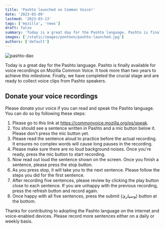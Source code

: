 ```yaml
---
title: 'Pashto launched on Common Voice!'
date: '2023-03-09'
lastmod: '2023-03-13'
tags: ['mozilla', 'news']
draft: false
summary: 'Today is a great day for the Pashto language. Pashto is finally available for voice recordings on Mozilla Common Voice. It took more than two years to achieve this milestone.'
images: ['/static/images/pontoon/pashto-launched.jpg']
authors: ['default']
---
```


![pashto-dao](/static/images/pashto-launched.jpg)

Today is a great day for the Pashto language. Pashto is finally available for voice recordings on Mozilla Common Voice. It took more than two years to achieve this milestone. Finally, we have completed the crucial stage and are ready to collect voice clips from Pashto speakers.

## Donate your voice recordings

Please donate your voice if you can read and speak the Pashto language. You can do so by following these steps:

1. Please go to this link at https://commonvoice.mozilla.org/ps/speak.
2. You should see a sentence written in Pashto and a mic button below it. Please don't press the mic button yet.
3. Please read the sentence aloud to practice before the actual recording. It ensures no complex words will cause long pauses in the recording.
4. Please make sure there are no loud background noises. Once you're ready, press the mic button to start recording.
5. Now read out loud the sentence shown on the screen. Once you finish a sentence, please press the stop button.
6. As you press stop, it will take you to the next sentence. Please follow the steps you did for the first sentence.
7. After recording five sentences, please review by clicking the play button close to each sentence. If you are unhappy with the previous recording, press the refresh button and record again.
8. Once happy with all five sentences, press the submit (وسپارئ) button at the bottom.

Thanks for contributing to adopting the Pashto language on the internet and voice-enabled devices. Please record more sentences either on a daily or weekly basis.
